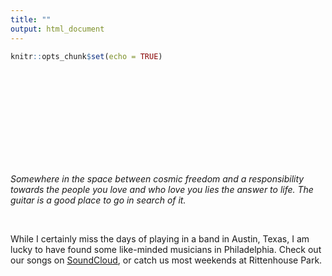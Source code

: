 ```yaml
---
title: ""
output: html_document
---
```


```r
knitr::opts_chunk$set(echo = TRUE)
```

<style type="text/css">
.title {
  display: none;
}

#getting-started img {
  margin-right: 1px;
}

</style>

<div class="row" style="padding-top: 90px;">
<div class="col-sm-6">


</br>

<p>&nbsp;</p>

<i >Somewhere in the space between cosmic freedom and a responsibility towards the people you love and who love you lies the answer to life. The guitar is a good place to go in search of it. </i>
<p>&nbsp;</p>


While I certainly miss the days of playing in a band in Austin, Texas, I am lucky to have found some like-minded musicians in Philadelphia. Check out our songs on <a href = "https://soundcloud.com/user-77041470" target = "_blank"> SoundCloud</a>, or catch us most weekends at Rittenhouse Park.

